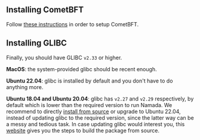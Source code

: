 ## Installing CometBFT

Follow [these instructions](../../installing-cometbft.mdx) in order to setup CometBFT.

## Installing GLIBC
Finally, you should have GLIBC `v2.33` or higher.

**MacOS**: the system-provided glibc should be recent enough.

**Ubuntu 22.04**: glibc is installed by default and you don't have to do anything more.

**Ubuntu 18.04 and Ubuntu 20.04**: glibc has `v2.27` and `v2.29` respectively, by default which is lower than the required version to run Namada. We recommend to directly [install from source](../source.mdx) or upgrade to Ubuntu 22.04, instead of updating glibc to the required version, since the latter way can be a messy and tedious task. In case updating glibc would interest you, this [website](http://www.linuxfromscratch.org/lfs/view/9.0-systemd/chapter05/glibc.html) gives you the steps to build the package from source.
